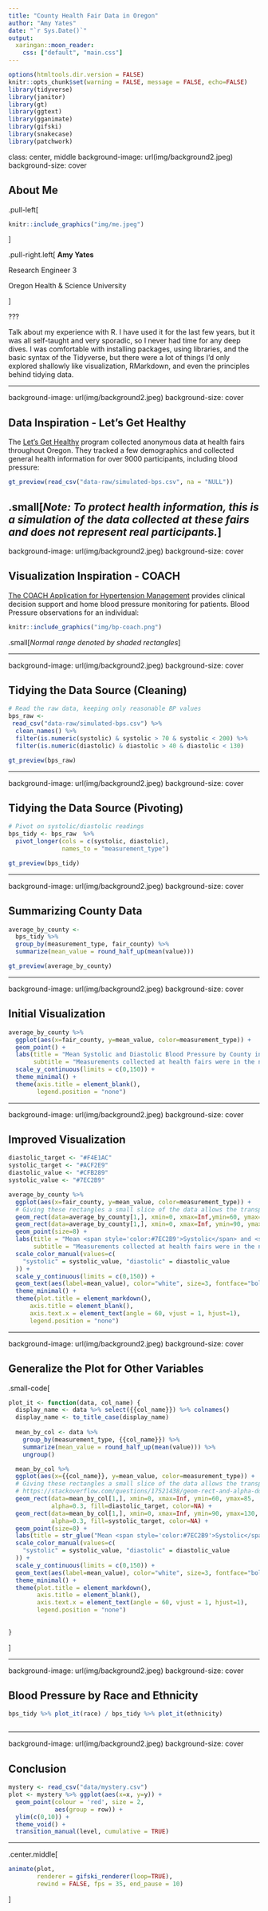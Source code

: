 ```yaml
---
title: "County Health Fair Data in Oregon"
author: "Amy Yates"
date: "`r Sys.Date()`"
output: 
  xaringan::moon_reader:
    css: ["default", "main.css"]
---
```


```r
options(htmltools.dir.version = FALSE)
knitr::opts_chunk$set(warning = FALSE, message = FALSE, echo=FALSE)
library(tidyverse)
library(janitor)
library(gt)
library(ggtext)
library(gganimate)
library(gifski)
library(snakecase)
library(patchwork)
```

class: center, middle
background-image: url(img/background2.jpeg)
background-size: cover

## About Me

.pull-left[
```r
knitr::include_graphics("img/me.jpeg")
```
]

.pull-right.left[
<strong>Amy Yates</strong>

Research Engineer 3

Oregon Health & Science University

]

???

Talk about my experience with R. I have used it for the last few years, but it was all self-taught and very sporadic, so I never had time for any deep dives. I was comfortable with installing packages, using libraries, and the basic syntax of the Tidyverse, but there were a lot of things I'd only explored shallowly like visualization, RMarkdown, and even the principles behind tidying data.

---

background-image: url(img/background2.jpeg)
background-size: cover

## Data Inspiration - Let's Get Healthy

The [Let's Get Healthy](https://www.letsgethealthy.org/explore-the-data/cardiovascular/) program collected anonymous data at health fairs throughout Oregon. They tracked a few demographics and collected general health information for over 9000 participants, including blood pressure:

```r
gt_preview(read_csv("data-raw/simulated-bps.csv", na = "NULL"))
```

.small[<em>Note: To protect health information, this is a simulation of the data collected at these fairs and does not represent real participants.</em>]
---

background-image: url(img/background2.jpeg)
background-size: cover

## Visualization Inspiration - COACH

[The COACH Application for Hypertension Management](https://digital.ahrq.gov/ahrq-funded-projects/collaboration-oriented-approach-controlling-high-blood-pressure-coach) provides clinical decision support and home blood pressure monitoring for patients. Blood Pressure observations for an individual:

```r
knitr::include_graphics("img/bp-coach.png")
```

.small[<em>Normal range denoted by shaded rectangles</em>]

---

background-image: url(img/background2.jpeg)
background-size: cover

## Tidying the Data Source (Cleaning)

```r
# Read the raw data, keeping only reasonable BP values
bps_raw <- 
 read_csv("data-raw/simulated-bps.csv") %>%
  clean_names() %>% 
  filter(is.numeric(systolic) & systolic > 70 & systolic < 200) %>% 
  filter(is.numeric(diastolic) & diastolic > 40 & diastolic < 130)
```

```r
gt_preview(bps_raw)
```

---

background-image: url(img/background2.jpeg)
background-size: cover

## Tidying the Data Source (Pivoting)


```r
# Pivot on systolic/diastolic readings
bps_tidy <- bps_raw  %>% 
  pivot_longer(cols = c(systolic, diastolic), 
               names_to = "measurement_type")
```


```r
gt_preview(bps_tidy)
```

---

background-image: url(img/background2.jpeg)
background-size: cover

## Summarizing County Data

```r
average_by_county <-
  bps_tidy %>% 
  group_by(measurement_type, fair_county) %>% 
  summarize(mean_value = round_half_up(mean(value)))
```


```r
gt_preview(average_by_county)
```

---

background-image: url(img/background2.jpeg)
background-size: cover

## Initial Visualization

```r
average_by_county %>% 
  ggplot(aes(x=fair_county, y=mean_value, color=measurement_type)) +
  geom_point() +
  labs(title = "Mean Systolic and Diastolic Blood Pressure by County in Oregon",
       subtitle = "Measurements collected at health fairs were in the normal range.") +
  scale_y_continuous(limits = c(0,150)) +
  theme_minimal() +
  theme(axis.title = element_blank(),
        legend.position = "none")

```

---

background-image: url(img/background2.jpeg)
background-size: cover

## Improved Visualization

```r
diastolic_target <- "#F4E1AC"
systolic_target <- "#ACF2E9"
diastolic_value <- "#CFB289"
systolic_value <- "#7EC2B9"

average_by_county %>% 
  ggplot(aes(x=fair_county, y=mean_value, color=measurement_type)) +
  # Giving these rectangles a small slice of the data allows the transparency to work: https://stackoverflow.com/questions/17521438/geom-rect-and-alpha-does-this-work-with-hard-coded-values
  geom_rect(data=average_by_county[1,], xmin=0, xmax=Inf,ymin=60, ymax=85, alpha=0.3, fill=diastolic_target, color=NA) +
  geom_rect(data=average_by_county[1,], xmin=0, xmax=Inf, ymin=90, ymax=130, alpha=0.3, fill=systolic_target, color=NA) +
  geom_point(size=8) +
  labs(title = "Mean <span style='color:#7EC2B9'>Systolic</span> and <span style='color:#CFB289'>Diastolic</span> Blood Pressure by County in Oregon",
       subtitle = "Measurements collected at health fairs were in the normal range.") +
  scale_color_manual(values=c(
    "systolic" = systolic_value, "diastolic" = diastolic_value
  )) +
  scale_y_continuous(limits = c(0,150)) +
  geom_text(aes(label=mean_value), color="white", size=3, fontface="bold") +
  theme_minimal() +
  theme(plot.title = element_markdown(),
      axis.title = element_blank(),
      axis.text.x = element_text(angle = 60, vjust = 1, hjust=1),
      legend.position = "none")

```

---

background-image: url(img/background2.jpeg)
background-size: cover

## Generalize the Plot for Other Variables
.small-code[
```r
plot_it <- function(data, col_name) {
  display_name <- data %>% select({{col_name}}) %>% colnames()
  display_name <- to_title_case(display_name)
  
  mean_by_col <- data %>% 
    group_by(measurement_type, {{col_name}}) %>% 
    summarize(mean_value = round_half_up(mean(value))) %>% 
    ungroup()

  mean_by_col %>% 
  ggplot(aes(x={{col_name}}, y=mean_value, color=measurement_type)) +
  # Giving these rectangles a small slice of the data allows the transparency to work:
  # https://stackoverflow.com/questions/17521438/geom-rect-and-alpha-does-this-work-with-hard-coded-values
  geom_rect(data=mean_by_col[1,], xmin=0, xmax=Inf, ymin=60, ymax=85, 
            alpha=0.3, fill=diastolic_target, color=NA) +
  geom_rect(data=mean_by_col[1,], xmin=0, xmax=Inf, ymin=90, ymax=130, 
            alpha=0.3, fill=systolic_target, color=NA) +
  geom_point(size=8) +
  labs(title = str_glue("Mean <span style='color:#7EC2B9'>Systolic</span> and <span style='color:#CFB289'>Diastolic</span> Blood Pressure by {display_name} in Oregon")) +
  scale_color_manual(values=c(
    "systolic" = systolic_value, "diastolic" = diastolic_value
  )) +
  scale_y_continuous(limits = c(0,150)) +
  geom_text(aes(label=mean_value), color="white", size=3, fontface="bold") +
  theme_minimal() +
  theme(plot.title = element_markdown(),
        axis.title = element_blank(),
        axis.text.x = element_text(angle = 60, vjust = 1, hjust=1),
        legend.position = "none")
  
  
}
```
]

---

background-image: url(img/background2.jpeg)
background-size: cover

## Blood Pressure by Race and Ethnicity


```r
bps_tidy %>% plot_it(race) / bps_tidy %>% plot_it(ethnicity)
```


```r
```

---

background-image: url(img/background2.jpeg)
background-size: cover

## Conclusion

```r
mystery <- read_csv("data/mystery.csv")
plot <- mystery %>% ggplot(aes(x=x, y=y)) + 
  geom_point(colour = 'red', size = 2,
             aes(group = row)) +
  ylim(c(0,10)) +
  theme_void() +
  transition_manual(level, cumulative = TRUE)
```

---

.center.middle[
```r
animate(plot, 
        renderer = gifski_renderer(loop=TRUE), 
        rewind = FALSE, fps = 35, end_pause = 10)
```
]